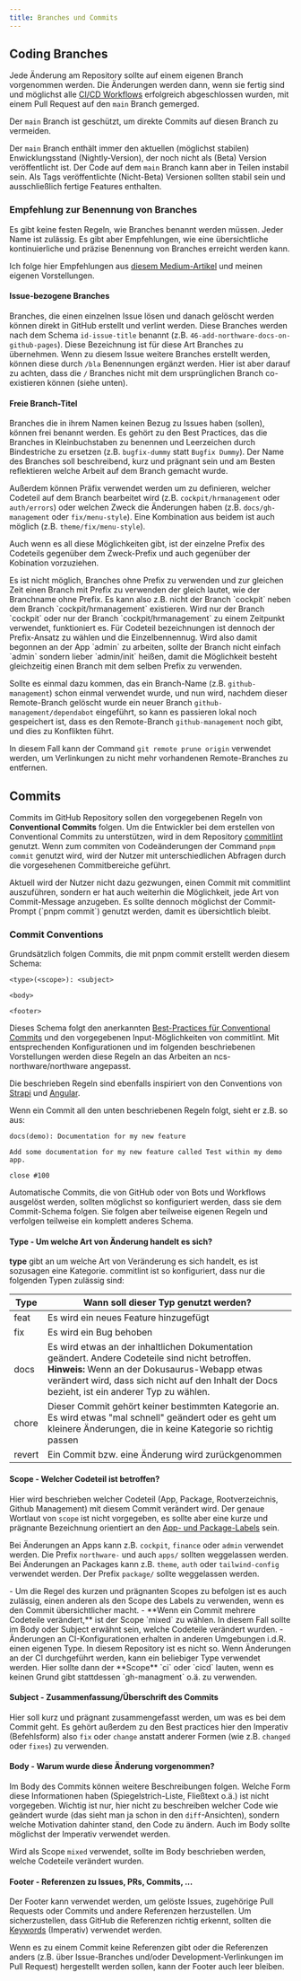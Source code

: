 ```yaml
---
title: Branches und Commits
---
```


## Coding Branches

Jede Änderung am Repository sollte auf einem eigenen Branch vorgenommen werden. 
Die Änderungen werden dann, wenn sie fertig sind und möglichst alle [CI/CD Workflows](./workflows#cicd) erfolgreich abgeschlossen wurden, 
mit einem Pull Request auf den `main` Branch gemerged.

Der `main` Branch ist geschützt, um direkte Commits auf diesen Branch zu vermeiden.

Der `main` Branch enthält immer den aktuellen (möglichst stabilen) Enwicklungsstand (Nightly-Version), der noch nicht als (Beta) Version veröffentlicht ist. 
Der Code auf dem `main` Branch kann aber in Teilen instabil sein. Als Tags veröffentlichte (Nicht-Beta) Versionen sollten stabil sein und ausschließlich fertige Features enthalten.

### Empfehlung zur Benennung von Branches

Es gibt keine festen Regeln, wie Branches benannt werden müssen. Jeder Name ist zulässig. 
Es gibt aber Empfehlungen, wie eine übersichtliche kontinuierliche und präzise Benennung von Branches erreicht werden kann.

Ich folge hier Empfehlungen aus [diesem Medium-Artikel](https://medium.com/@abhay.pixolo/naming-conventions-for-git-branches-a-cheatsheet-8549feca2534) und meinen eigenen Vorstellungen.

#### Issue-bezogene Branches

Branches, die einen einzelnen Issue lösen und danach gelöscht werden können direkt in GitHub erstellt und verlint werden. 
Diese Branches werden nach dem Schema `id-issue-title` benannt (z.B. `46-add-northware-docs-on-github-pages`). Diese Bezeichnung ist für diese Art Branches zu übernehmen.
Wenn zu diesem Issue weitere Branches erstellt werden, können diese durch `/bla` Benennungen ergänzt werden. Hier ist aber darauf zu achten, dass die `/` Branches nicht mit dem ursprünglichen Branch co-existieren können (siehe unten).

#### Freie Branch-Titel

Branches die in ihrem Namen keinen Bezug zu Issues haben (sollen), können frei benannt werden. 
Es gehört zu den Best Practices, das die Branches in Kleinbuchstaben zu benennen und Leerzeichen durch Bindestriche zu ersetzen (z.B. `bugfix-dummy` statt `Bugfix Dummy`).
Der Name des Branches soll beschreibend, kurz und prägnant sein und am Besten reflektieren welche Arbeit auf dem Branch gemacht wurde.

Außerdem können Präfix verwendet werden um zu definieren, welcher Codeteil auf dem Branch bearbeitet wird (z.B. `cockpit/hrmanagement` oder `auth/errors`) oder 
welchen Zweck die Änderungen haben (z.B. `docs/gh-management` oder `fix/menu-style`). Eine Kombination aus beidem ist auch möglich (z.B. `theme/fix/menu-style`).

Auch wenn es all diese Möglichkeiten gibt, ist der einzelne Prefix des Codeteils gegenüber dem Zweck-Prefix und auch gegenüber der Kobination vorzuziehen.

<Callout type="warn">
Es ist nicht möglich, Branches ohne Prefix zu verwenden und zur gleichen Zeit einen Branch mit Prefix zu verwenden der gleich lautet, wie der Branchname ohne Prefix.
Es kann also z.B. nicht der Branch `cockpit` neben dem Branch `cockpit/hrmanagement` existieren. 
Wird nur der Branch `cockpit` oder nur der Branch `cockpit/hrmanagement` zu einem Zeitpunkt verwendet, funktioniert es.
Für Codeteil bezeichnungen ist dennoch der Prefix-Ansatz zu wählen und die Einzelbennennug. 
Wird also damit begonnen an der App `admin` zu arbeiten, sollte der Branch nicht einfach `admin` sondern lieber `admin/init` heißen, damit die Möglichkeit besteht
gleichzeitig einen Branch mit dem selben Prefix zu verwenden.

Sollte es einmal dazu kommen, das ein Branch-Name (z.B. `github-management`) schon einmal verwendet wurde, und nun wird, 
nachdem dieser Remote-Branch gelöscht wurde ein neuer Branch `github-management/dependabot` eingeführt, so kann es passieren lokal noch gespeichert ist, 
dass es den Remote-Branch `github-management` noch gibt, und dies zu Konflikten führt.

In diesem Fall kann der Command `git remote prune origin` verwendet werden, um Verlinkungen zu nicht mehr vorhandenen Remote-Branches zu entfernen.
</Callout>

## Commits

Commits im GitHub Repository sollen den vorgegebenen Regeln von **Conventional Commits** folgen.
Um die Entwickler bei dem erstellen von Conventional Commits zu unterstützen, wird in dem Repository [commitlint](https://commitlint.js.org/) genutzt.
Wenn zum commiten von Codeänderungen der Command `pnpm commit` genutzt wird, wird der Nutzer mit unterschiedlichen Abfragen durch die vorgesehenen Commitbereiche geführt.

<Callout type="info">
Aktuell wird der Nutzer nicht dazu gezwungen, einen Commit mit commitlint auszuführen, sondern er hat auch weiterhin die Möglichkeit, jede Art von Commit-Message anzugeben.
Es sollte dennoch möglichst der Commit-Prompt (`pnpm commit`) genutzt werden, damit es übersichtlich bleibt.
</Callout>

### Commit Conventions

Grundsätzlich folgen Commits, die mit pnpm commit erstellt werden diesem Schema:

```
<type>(<scope>): <subject>

<body>

<footer>
```

Dieses Schema folgt den anerkannten [Best-Practices für Conventional Commits](https://www.conventionalcommits.org/de) und den vorgegebenen Input-Möglichkeiten von commitlint.
Mit entsprechenden Konfigurationen und im folgenden beschriebenen Vorstellungen werden diese Regeln an das Arbeiten an ncs-northware/northware angepasst.

Die beschrieben Regeln sind ebenfalls inspiriert von den Conventions von [Strapi](https://contributor.strapi.io/guides/contributing#git-conventions) und [Angular](https://github.com/angular/angular/blob/main/CONTRIBUTING.md#-commit-message-format).

Wenn ein Commit all den unten beschriebenen Regeln folgt, sieht er z.B. so aus:

```
docs(demo): Documentation for my new feature
    
Add some documentation for my new feature called Test within my demo app.
    
close #100
```

Automatische Commits, die von GitHub oder von Bots und Workflows ausgelöst werden, sollten möglichst so konfiguriert werden, dass sie dem Commit-Schema folgen. 
Sie folgen aber teilweise eigenen Regeln und verfolgen teilweise ein komplett anderes Schema.

#### Type - Um welche Art von Änderung handelt es sich?

**type** gibt an um welche Art von Veränderung es sich handelt, es ist sozusagen eine Kategorie. commitlint ist so konfiguriert, dass nur die folgenden Typen zulässig sind:

| Type | Wann soll dieser Typ genutzt werden? |
| ---- | ------------------------------------ |
| feat | Es wird ein neues Feature hinzugefügt |
| fix | Es wird ein Bug behoben |
| docs | Es wird etwas an der inhaltlichen Dokumentation geändert. Andere Codeteile sind nicht betroffen. **Hinweis:** Wenn an der Dokusaurus-Webapp etwas verändert wird, dass sich nicht auf den Inhalt der Docs bezieht, ist ein anderer Typ zu wählen. |
| chore | Dieser Commit gehört keiner bestimmten Kategorie an. Es wird etwas "mal schnell" geändert oder es geht um kleinere Änderungen, die in keine Kategorie so richtig passen |
| revert | Ein Commit bzw. eine Änderung wird zurückgenommen |

#### Scope - Welcher Codeteil ist betroffen?

Hier wird beschrieben welcher Codeteil (App, Package, Rootverzeichnis, Github Management) mit diesem Commit verändert wird.
Der genaue Wortlaut von `scope` ist nicht vorgegeben, es sollte aber eine kurze und prägnante Bezeichnung orientiert an den [App- und Package-Labels](./projectmanagement#labels) sein.

Bei Änderungen an Apps kann z.B. `cockpit`, `finance` oder `admin` verwendet werden. Die Prefix `northware-` und auch `apps/` sollten weggelassen werden.
Bei Änderungen an Packages kann z.B. `theme`, `auth` oder `tailwind-config` verwendet werden. Der Prefix `package/` sollte weggelassen werden.

<Callout type="info"> 
- Um die Regel des kurzen und prägnanten Scopes zu befolgen ist es auch zulässig, einen anderen als den Scope des Labels zu verwenden, wenn es den Commit übersichtlicher macht.
- **Wenn ein Commit mehrere Codeteile verändert,** ist der Scope `mixed` zu wählen. In diesem Fall sollte im Body oder Subject erwähnt sein, welche Codeteile verändert wurden.
- Änderungen an CI-Konfigurationen erhalten in anderen Umgebungen i.d.R. einen eigenen Type. In diesem Repository ist es nicht so. 
Wenn Änderungen an der CI durchgeführt werden, kann ein beliebiger Type verwendet werden. Hier sollte dann der **Scope** `ci` oder `cicd` lauten, 
wenn es keinen Grund gibt stattdessen `gh-managment` o.ä. zu verwenden.
</Callout>



#### Subject - Zusammenfassung/Überschrift des Commits

Hier soll kurz und prägnant zusammengefasst werden, um was es bei dem Commit geht. 
Es gehört außerdem zu den Best practices hier den Imperativ (Befehlsform) also `fix` oder `change` anstatt anderer Formen (wie z.B. `changed` oder `fixes`) zu verwenden.

#### Body - Warum wurde diese Änderung vorgenommen?

Im Body des Commits können weitere Beschreibungen folgen. Welche Form diese Informationen haben (Spiegelstrich-Liste, Fließtext o.ä.) ist nicht vorgegeben.
Wichtig ist nur, hier nicht zu beschreiben welcher Code wie geändert wurde (das sieht man ja schon in den `diff`-Ansichten), sondern welche Motivation dahinter stand, den Code zu ändern.
Auch im Body sollte möglichst der Imperativ verwendet werden.

Wird als Scope `mixed` verwendet, sollte im Body beschrieben werden, welche Codeteile verändert wurden.

#### Footer - Referenzen zu Issues, PRs, Commits, ...

Der Footer kann verwendet werden, um gelöste Issues, zugehörige Pull Requests oder Commits und andere Referenzen herzustellen. 
Um sicherzustellen, dass GitHub die Referenzen richtig erkennt, sollten die  [Keywords](https://docs.github.com/de/issues/tracking-your-work-with-issues/using-issues/linking-a-pull-request-to-an-issue#linking-a-pull-request-to-an-issue-using-a-keyword) (Imperativ) verwendet werden.

Wenn es zu einem Commit keine Referenzen gibt oder die Referenzen anders (z.B. über Issue-Branches und/oder Development-Verlinkungen im Pull Request) hergestellt werden sollen, kann der Footer auch leer bleiben.